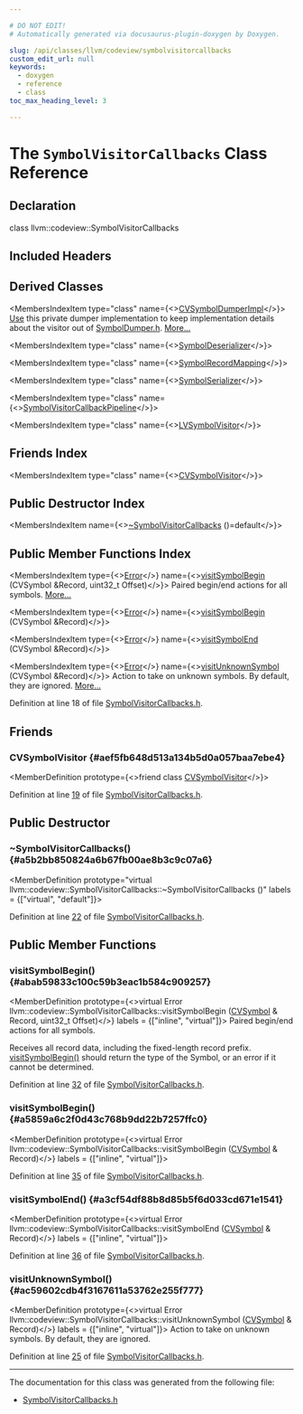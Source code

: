 ```yaml
---

# DO NOT EDIT!
# Automatically generated via docusaurus-plugin-doxygen by Doxygen.

slug: /api/classes/llvm/codeview/symbolvisitorcallbacks
custom_edit_url: null
keywords:
  - doxygen
  - reference
  - class
toc_max_heading_level: 3

---
```





# The `SymbolVisitorCallbacks` Class Reference

<DoxygenPage pluginConfig={pluginConfig}>



## Declaration

<CodeBlock>class llvm::codeview::SymbolVisitorCallbacks</CodeBlock>

## Included Headers

<IncludesList>
<IncludesListItem
  filePath="llvm/DebugInfo/CodeView/SymbolVisitorCallbacks.h"
  permalink="/docs/api/files/include/include/llvm/include/llvm/debuginfo/include/llvm/debuginfo/codeview/symbolvisitorcallbacks-h"
  isLocal="true" />
</IncludesList>

## Derived Classes

<MembersIndex>

<MembersIndexItem
  type="class"
  name={<><a href="/docs/api/classes/anonymous-namespace-symboldumper-cpp-/cvsymboldumperimpl">CVSymbolDumperImpl</a></>}>
<a href="/docs/api/classes/llvm/use">Use</a> this private dumper implementation to keep implementation details about the visitor out of <a href="/docs/api/files/include/include/llvm/include/llvm/debuginfo/include/llvm/debuginfo/codeview/symboldumper-h">SymbolDumper.h</a>. <a href="/docs/api/classes/anonymous-namespace-symboldumper-cpp-/cvsymboldumperimpl/#details">More...</a>
</MembersIndexItem>

<MembersIndexItem
  type="class"
  name={<><a href="/docs/api/classes/llvm/codeview/symboldeserializer">SymbolDeserializer</a></>}>
</MembersIndexItem>

<MembersIndexItem
  type="class"
  name={<><a href="/docs/api/classes/llvm/codeview/symbolrecordmapping">SymbolRecordMapping</a></>}>
</MembersIndexItem>

<MembersIndexItem
  type="class"
  name={<><a href="/docs/api/classes/llvm/codeview/symbolserializer">SymbolSerializer</a></>}>
</MembersIndexItem>

<MembersIndexItem
  type="class"
  name={<><a href="/docs/api/classes/llvm/codeview/symbolvisitorcallbackpipeline">SymbolVisitorCallbackPipeline</a></>}>
</MembersIndexItem>

<MembersIndexItem
  type="class"
  name={<><a href="/docs/api/classes/llvm/logicalview/lvsymbolvisitor">LVSymbolVisitor</a></>}>
</MembersIndexItem>

</MembersIndex>

## Friends Index

<MembersIndex>

<MembersIndexItem
  type="class"
  name={<><a href="#aef5fb648d513a134b5d0a057baa7ebe4">CVSymbolVisitor</a></>}>
</MembersIndexItem>

</MembersIndex>

## Public Destructor Index

<MembersIndex>

<MembersIndexItem
  name={<><a href="#a5b2bb850824a6b67fb00ae8b3c9c07a6">~SymbolVisitorCallbacks</a> ()=default</>}>
</MembersIndexItem>

</MembersIndex>

## Public Member Functions Index

<MembersIndex>

<MembersIndexItem
  type={<><a href="/docs/api/classes/llvm/error">Error</a></>}
  name={<><a href="#abab59833c100c59b3eac1b584c909257">visitSymbolBegin</a> (CVSymbol &amp;Record, uint32&#95;t Offset)</>}>
Paired begin/end actions for all symbols. <a href="#abab59833c100c59b3eac1b584c909257">More...</a>
</MembersIndexItem>

<MembersIndexItem
  type={<><a href="/docs/api/classes/llvm/error">Error</a></>}
  name={<><a href="#a5859a6c2f0d43c768b9dd22b7257ffc0">visitSymbolBegin</a> (CVSymbol &amp;Record)</>}>
</MembersIndexItem>

<MembersIndexItem
  type={<><a href="/docs/api/classes/llvm/error">Error</a></>}
  name={<><a href="#a3cf54df88b8d85b5f6d033cd671e1541">visitSymbolEnd</a> (CVSymbol &amp;Record)</>}>
</MembersIndexItem>

<MembersIndexItem
  type={<><a href="/docs/api/classes/llvm/error">Error</a></>}
  name={<><a href="#ac59602cdb4f3167611a53762e255f777">visitUnknownSymbol</a> (CVSymbol &amp;Record)</>}>
Action to take on unknown symbols. By default, they are ignored. <a href="#ac59602cdb4f3167611a53762e255f777">More...</a>
</MembersIndexItem>

</MembersIndex>


Definition at line 18 of file <a href="/docs/api/files/include/include/llvm/include/llvm/debuginfo/include/llvm/debuginfo/codeview/symbolvisitorcallbacks-h">SymbolVisitorCallbacks.h</a>.

<SectionDefinition>

## Friends

### CVSymbolVisitor {#aef5fb648d513a134b5d0a057baa7ebe4}

<MemberDefinition
  prototype={<>friend class <a href="/docs/api/classes/llvm/codeview/cvsymbolvisitor">CVSymbolVisitor</a></>}>

Definition at line <a href="/docs/api/files/include/include/llvm/include/llvm/debuginfo/include/llvm/debuginfo/codeview/symbolvisitorcallbacks-h/#l00019">19</a> of file <a href="/docs/api/files/include/include/llvm/include/llvm/debuginfo/include/llvm/debuginfo/codeview/symbolvisitorcallbacks-h">SymbolVisitorCallbacks.h</a>.
</MemberDefinition>

</SectionDefinition>

<SectionDefinition>

## Public Destructor

### ~SymbolVisitorCallbacks() {#a5b2bb850824a6b67fb00ae8b3c9c07a6}

<MemberDefinition
  prototype="virtual llvm::codeview::SymbolVisitorCallbacks::~SymbolVisitorCallbacks ()"
  labels = {["virtual", "default"]}>

Definition at line <a href="/docs/api/files/include/include/llvm/include/llvm/debuginfo/include/llvm/debuginfo/codeview/symbolvisitorcallbacks-h/#l00022">22</a> of file <a href="/docs/api/files/include/include/llvm/include/llvm/debuginfo/include/llvm/debuginfo/codeview/symbolvisitorcallbacks-h">SymbolVisitorCallbacks.h</a>.
</MemberDefinition>

</SectionDefinition>

<SectionDefinition>

## Public Member Functions

### visitSymbolBegin() {#abab59833c100c59b3eac1b584c909257}

<MemberDefinition
  prototype={<>virtual Error llvm::codeview::SymbolVisitorCallbacks::visitSymbolBegin (<a href="/docs/api/namespaces/llvm/codeview/#a5cc6234b75e6212142e2a91d34af146f">CVSymbol</a> &amp; Record, uint32&#95;t Offset)</>}
  labels = {["inline", "virtual"]}>
Paired begin/end actions for all symbols.

Receives all record data, including the fixed-length record prefix. <a href="#abab59833c100c59b3eac1b584c909257">visitSymbolBegin()</a> should return the type of the Symbol, or an error if it cannot be determined.

Definition at line <a href="/docs/api/files/include/include/llvm/include/llvm/debuginfo/include/llvm/debuginfo/codeview/symbolvisitorcallbacks-h/#l00032">32</a> of file <a href="/docs/api/files/include/include/llvm/include/llvm/debuginfo/include/llvm/debuginfo/codeview/symbolvisitorcallbacks-h">SymbolVisitorCallbacks.h</a>.
</MemberDefinition>

### visitSymbolBegin() {#a5859a6c2f0d43c768b9dd22b7257ffc0}

<MemberDefinition
  prototype={<>virtual Error llvm::codeview::SymbolVisitorCallbacks::visitSymbolBegin (<a href="/docs/api/namespaces/llvm/codeview/#a5cc6234b75e6212142e2a91d34af146f">CVSymbol</a> &amp; Record)</>}
  labels = {["inline", "virtual"]}>

Definition at line <a href="/docs/api/files/include/include/llvm/include/llvm/debuginfo/include/llvm/debuginfo/codeview/symbolvisitorcallbacks-h/#l00035">35</a> of file <a href="/docs/api/files/include/include/llvm/include/llvm/debuginfo/include/llvm/debuginfo/codeview/symbolvisitorcallbacks-h">SymbolVisitorCallbacks.h</a>.
</MemberDefinition>

### visitSymbolEnd() {#a3cf54df88b8d85b5f6d033cd671e1541}

<MemberDefinition
  prototype={<>virtual Error llvm::codeview::SymbolVisitorCallbacks::visitSymbolEnd (<a href="/docs/api/namespaces/llvm/codeview/#a5cc6234b75e6212142e2a91d34af146f">CVSymbol</a> &amp; Record)</>}
  labels = {["inline", "virtual"]}>

Definition at line <a href="/docs/api/files/include/include/llvm/include/llvm/debuginfo/include/llvm/debuginfo/codeview/symbolvisitorcallbacks-h/#l00036">36</a> of file <a href="/docs/api/files/include/include/llvm/include/llvm/debuginfo/include/llvm/debuginfo/codeview/symbolvisitorcallbacks-h">SymbolVisitorCallbacks.h</a>.
</MemberDefinition>

### visitUnknownSymbol() {#ac59602cdb4f3167611a53762e255f777}

<MemberDefinition
  prototype={<>virtual Error llvm::codeview::SymbolVisitorCallbacks::visitUnknownSymbol (<a href="/docs/api/namespaces/llvm/codeview/#a5cc6234b75e6212142e2a91d34af146f">CVSymbol</a> &amp; Record)</>}
  labels = {["inline", "virtual"]}>
Action to take on unknown symbols. By default, they are ignored.

Definition at line <a href="/docs/api/files/include/include/llvm/include/llvm/debuginfo/include/llvm/debuginfo/codeview/symbolvisitorcallbacks-h/#l00025">25</a> of file <a href="/docs/api/files/include/include/llvm/include/llvm/debuginfo/include/llvm/debuginfo/codeview/symbolvisitorcallbacks-h">SymbolVisitorCallbacks.h</a>.
</MemberDefinition>

</SectionDefinition>

<hr/>

The documentation for this class was generated from the following file:

<ul>
<li><a href="/docs/api/files/include/include/llvm/include/llvm/debuginfo/include/llvm/debuginfo/codeview/symbolvisitorcallbacks-h">SymbolVisitorCallbacks.h</a></li>
</ul>

</DoxygenPage>
